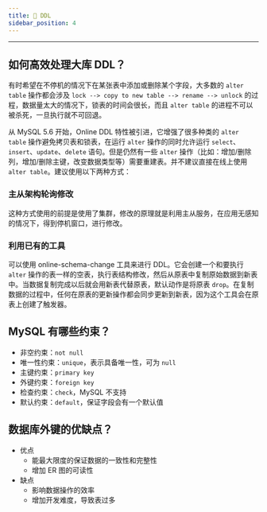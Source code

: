 ```yaml
---
title: 🖖 DDL
sidebar_position: 4
---
```


----

## 如何高效处理大库 DDL？

有时希望在不停机的情况下在某张表中添加或删除某个字段，大多数的 `alter table` 操作都会涉及 `lock --> copy to new table --> rename --> unlock` 的过程，数据量太大的情况下，锁表的时间会很长，而且 `alter table` 的进程不可以被杀死，一旦执行就不可回退。

从 MySQL 5.6 开始，Online DDL 特性被引进，它增强了很多种类的 `alter table` 操作避免拷贝表和锁表，在运行 `alter` 操作的同时允许运行 `select`、`insert`、`update`、`delete` 语句。但是仍然有一些 `alter` 操作（比如：增加/删除列，增加/删除主键，改变数据类型等）需要重建表。并不建议直接在线上使用 `alter table`。建议使用以下两种方式：

### 主从架构轮询修改

这种方式使用的前提是使用了集群，修改的原理就是利用主从服务，在应用无感知的情况下，得到停机窗口，进行修改。

### 利用已有的工具

可以使用 online-schema-change 工具来进行 DDL。它会创建一个和要执行 `alter` 操作的表一样的空表，执行表结构修改，然后从原表中复制原始数据到新表中。当数据复制完成以后就会用新表代替原表，默认动作是将原表 `drop`。在复制数据的过程中，任何在原表的更新操作都会同步更新到新表，因为这个工具会在原表上创建了触发器。

## MySQL 有哪些约束？

- 非空约束：`not null`
- 唯一性约束：`unique`，表示具备唯一性，可为 `null`
- 主键约束：`primary key`
- 外键约束：`foreign key`
- 检查约束：`check`，MySQL 不支持
- 默认约束：`default`，保证字段会有一个默认值

## 数据库外键的优缺点？

- 优点
  - 能最大限度的保证数据的一致性和完整性
  - 增加 ER 图的可读性
- 缺点
  - 影响数据操作的效率
  - 增加开发难度，导致表过多
